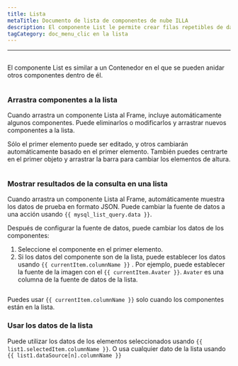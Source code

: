 ```yaml
---
title: Lista
metaTitle: Documento de lista de componentes de nube ILLA
description: El componente List le permite crear filas repetibles de datos cuya apariencia está definida por usted.
tagCategory: doc_menu_clic en la lista
---
```


* * *

## <Heading hidden>Lista</Heading>

El componente List es similar a un Contenedor en el que se pueden anidar otros componentes dentro de él.

<img
  src='https://cdn.illacloud.com/official-website/img/docs/assemble/list.png'
  alt=""
/>

### Arrastra componentes a la lista

Cuando arrastra un componente Lista al Frame, incluye automáticamente algunos componentes. Puede eliminarlos o modificarlos y arrastrar nuevos componentes a la lista. 

Sólo el primer elemento puede ser editado, y otros cambiarán automáticamente basado en el primer elemento. También puedes centrarte en el primer objeto y arrastrar la barra para cambiar los elementos de altura.

<img
  src='https://cdn.illacloud.com/official-website/img/docs/assemble/list1.png'
  alt=""
/>

### Mostrar resultados de la consulta en una lista

Cuando arrastra un componente Lista al Frame, automáticamente muestra los datos de prueba en formato JSON. Puede cambiar la fuente de datos a una acción usando `{{ mysql_list_query.data }}`. 

Después de configurar la fuente de datos, puede cambiar los datos de los componentes:

1.  Seleccione el componente en el primer elemento. 
2.  Si los datos del componente son de la lista, puede establecer los datos usando `{{ currentItem.columnName }}` . Por ejemplo, puede establecer la fuente de la imagen con el `{{ currentItem.Avater }}`. `Avater` es una columna de la fuente de datos de la lista.

<img
  src='https://cdn.illacloud.com/official-website/img/docs/assemble/list2.png'
  alt=""
/>

Puedes usar `{{ currentItem.columnName }}` solo cuando los componentes están en la lista. 

### Usar los datos de la lista

Puede utilizar los datos de los elementos seleccionados usando `{{ list1.selectedItem.columnName }}`. O usa cualquier dato de la lista usando `{{ list1.dataSource[n].columnName }}`

<img
  src='https://cdn.illacloud.com/official-website/img/docs/assemble/list3.png'
  alt=""
/>

